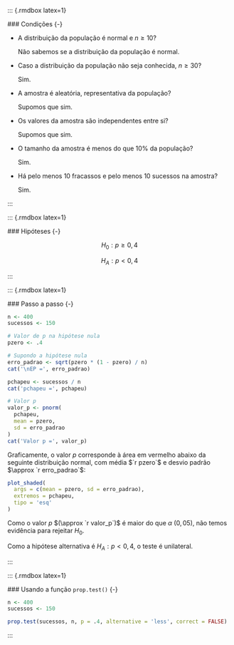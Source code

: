 
   ::: {.rmdbox latex=1}
   
   ### Condições {-}
   
   * A distribuição da população é normal e $n \geq 10$?
   
     Não sabemos se a distribuição da população é normal.
     
   * Caso a distribuição da população não seja conhecida, $n \geq 30$?
   
     Sim.
     
   * A amostra é aleatória, representativa da população?
   
     Supomos que sim.
     
   * Os valores da amostra são independentes entre si?
   
     Supomos que sim.
     
   * O tamanho da amostra é menos do que $10\%$ da população?
   
     Sim.
     
   * Há pelo menos 10 fracassos e pelo menos 10 sucessos na amostra?
   
     Sim.
     
   :::

   ::: {.rmdbox latex=1}
   
   ### Hipóteses {-}
   
   $$
   H_0 : p \geq 0{,}4
   $$
   
   $$
   H_A : p < 0{,}4
   $$
   
   :::
   
   ::: {.rmdbox latex=1}
   
   ### Passo a passo {-}
   
   ```r
   n <- 400
   sucessos <- 150
   
   # Valor de p na hipótese nula
   pzero <- .4
   
   # Supondo a hipótese nula
   erro_padrao <- sqrt(pzero * (1 - pzero) / n)
   cat('\nEP =', erro_padrao)
   
   pchapeu <- sucessos / n
   cat('pchapeu =', pchapeu)
   
   # Valor p
   valor_p <- pnorm(
     pchapeu, 
     mean = pzero, 
     sd = erro_padrao
   )
   cat('Valor p =', valor_p)
   ```
   
   Graficamente, o valor $p$ corresponde à área em vermelho abaixo da seguinte distribuição normal, com média $`r pzero`$ e desvio padrão $\approx `r erro_padrao`$:
   
   ```r
   plot_shaded(
     args = c(mean = pzero, sd = erro_padrao),
     extremos = pchapeu,
     tipo = 'esq'
   )      
   ```
   
   Como o valor $p$ $(\approx `r valor_p`)$ é maior do que $\alpha$    ($0{,}05$), [não temos evidência para rejeitar $H_0$]{.hl}.
   
   Como a hipótese alternativa é $H_A : p < 0{,}4$, o teste é unilateral.
   
   :::
   
   ::: {.rmdbox latex=1}
   
   ### Usando a função `prop.test()` {-}
   
   ```r
   n <- 400
   sucessos <- 150
   
   prop.test(sucessos, n, p = .4, alternative = 'less', correct = FALSE)
   ```
   
   :::
   
   
